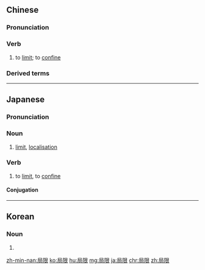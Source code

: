 {{also|侷限}}
==Chinese==
{{zh-forms|t2=侷限}}

===Pronunciation===
{{zh-pron
|m=júxiàn
|c=guk6 haan6
|mn=kio̍k-hān
|cat=v
}}

===Verb===
{{zh-verb}}

# to [[limit]]; to [[confine]]

===Derived terms===
{{zh-der|局限性}}

{{zh-cat|Advanced}}

----

==Japanese==
{{ja-kanjitab|きょく|げん|yomi=o}}

===Pronunciation===
{{ja-pron|きょくげん|y=o}}

===Noun===
{{ja-noun|きょくげん}}

# [[limit]], [[localisation]]

===Verb===
{{ja-verb-suru|tr=trans|きょくげん}}

# to [[limit]], to [[confine]]

====Conjugation====
{{ja-suru|きょくげん}}

----

==Korean==
{{ko-hanjatab}}

===Noun===
{{ko-noun|hj|hangeul=국한}}

# {{hanja form of|국한|[[limit]], [[localisation]]}}

[[zh-min-nan:局限]]
[[ko:局限]]
[[hu:局限]]
[[mg:局限]]
[[ja:局限]]
[[chr:局限]]
[[zh:局限]]
